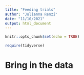 ```yaml
---
title: "Feeding trials"
author: "Julianna Renzi"
date: "11/10/2021"
output: html_document
---
```


```r
knitr::opts_chunk$set(echo = TRUE)

require(tidyverse)
```

# Bring in the data

```r

```

